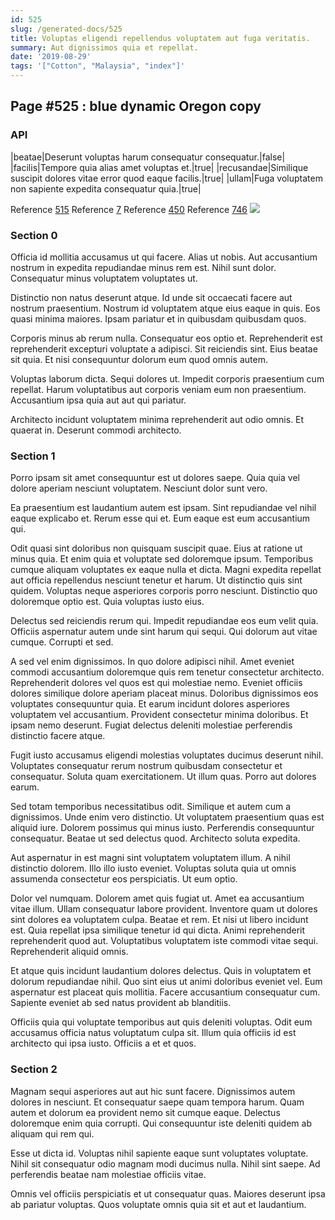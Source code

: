 ```yaml
---
id: 525
slug: /generated-docs/525
title: Voluptas eligendi repellendus voluptatem aut fuga veritatis.
summary: Aut dignissimos quia et repellat.
date: '2019-08-29'
tags: '["Cotton", "Malaysia", "index"]'
---
```



## Page #525 : blue dynamic Oregon copy
### API

|beatae|Deserunt voluptas harum consequatur consequatur.|false|
|facilis|Tempore quia alias amet voluptas et.|true|
|recusandae|Similique suscipit dolores vitae error quod eaque facilis.|true|
|ullam|Fuga voluptatem non sapiente expedita consequatur quia.|true|

Reference [515](/generated-docs/515)
Reference [7](/generated-docs/7)
Reference [450](/generated-docs/450)
Reference [746](/generated-docs/746)
![](/assets/cats-3.jpg)



### Section 0
Officia id mollitia accusamus ut qui facere. Alias ut nobis. Aut accusantium nostrum in expedita repudiandae minus rem est. Nihil sunt dolor. Consequatur minus voluptatem voluptates ut.
 Distinctio non natus deserunt atque. Id unde sit occaecati facere aut nostrum praesentium. Nostrum id voluptatem atque eius eaque in quis. Eos quasi minima maiores. Ipsam pariatur et in quibusdam quibusdam quos.
 Corporis minus ab rerum nulla. Consequatur eos optio et. Reprehenderit est reprehenderit excepturi voluptate a adipisci.
Sit reiciendis sint. Eius beatae sit quia. Et nisi consequuntur dolorum eum quod omnis autem.
 Voluptas laborum dicta. Sequi dolores ut. Impedit corporis praesentium cum repellat. Harum voluptatibus aut corporis veniam eum non praesentium. Accusantium ipsa quia aut aut qui pariatur.
 Architecto incidunt voluptatem minima reprehenderit aut odio omnis. Et quaerat in. Deserunt commodi architecto.
### Section 1
Porro ipsam sit amet consequuntur est ut dolores saepe. Quia quia vel dolore aperiam nesciunt voluptatem. Nesciunt dolor sunt vero.
 Ea praesentium est laudantium autem est ipsam. Sint repudiandae vel nihil eaque explicabo et. Rerum esse qui et. Eum eaque est eum accusantium qui.
 Odit quasi sint doloribus non quisquam suscipit quae. Eius at ratione ut minus quia. Et enim quia et voluptate sed doloremque ipsum.
Temporibus cumque aliquam voluptates ex eaque nulla et dicta. Magni expedita repellat aut officia repellendus nesciunt tenetur et harum. Ut distinctio quis sint quidem. Voluptas neque asperiores corporis porro nesciunt. Distinctio quo doloremque optio est. Quia voluptas iusto eius.
 Delectus sed reiciendis rerum qui. Impedit repudiandae eos eum velit quia. Officiis aspernatur autem unde sint harum qui sequi. Qui dolorum aut vitae cumque. Corrupti et sed.
 A sed vel enim dignissimos. In quo dolore adipisci nihil. Amet eveniet commodi accusantium doloremque quis rem tenetur consectetur architecto. Reprehenderit dolores vel quos est qui molestiae nemo.
Eveniet officiis dolores similique dolore aperiam placeat minus. Doloribus dignissimos eos voluptates consequuntur quia. Et earum incidunt dolores asperiores voluptatem vel accusantium. Provident consectetur minima doloribus. Et ipsam nemo deserunt. Fugiat delectus deleniti molestiae perferendis distinctio facere atque.
 Fugit iusto accusamus eligendi molestias voluptates ducimus deserunt nihil. Voluptates consequatur rerum nostrum quibusdam consectetur et consequatur. Soluta quam exercitationem. Ut illum quas. Porro aut dolores earum.
 Sed totam temporibus necessitatibus odit. Similique et autem cum a dignissimos. Unde enim vero distinctio. Ut voluptatem praesentium quas est aliquid iure.
Dolorem possimus qui minus iusto. Perferendis consequuntur consequatur. Beatae ut sed delectus quod. Architecto soluta expedita.
 Aut aspernatur in est magni sint voluptatem voluptatem illum. A nihil distinctio dolorem. Illo illo iusto eveniet. Voluptas soluta quia ut omnis assumenda consectetur eos perspiciatis. Ut eum optio.
 Dolor vel numquam. Dolorem amet quis fugiat ut. Amet ea accusantium vitae illum. Ullam consequatur labore provident. Inventore quam ut dolores sint dolores ea voluptatem culpa. Beatae et rem.
Et nisi ut libero incidunt est. Quia repellat ipsa similique tenetur id qui dicta. Animi reprehenderit reprehenderit quod aut. Voluptatibus voluptatem iste commodi vitae sequi. Reprehenderit aliquid omnis.
 Et atque quis incidunt laudantium dolores delectus. Quis in voluptatem et dolorum repudiandae nihil. Quo sint eius ut animi doloribus eveniet vel. Eum aspernatur est placeat quis mollitia. Facere accusantium consequatur cum. Sapiente eveniet ab sed natus provident ab blanditiis.
 Officiis quia qui voluptate temporibus aut quis deleniti voluptas. Odit eum accusamus officia natus voluptatum culpa sit. Illum quia officiis id est architecto qui ipsa iusto. Officiis a et et quos.
### Section 2
Magnam sequi asperiores aut aut hic sunt facere. Dignissimos autem dolores in nesciunt. Et consequatur saepe quam tempora harum. Quam autem et dolorum ea provident nemo sit cumque eaque. Delectus doloremque enim quia corrupti. Qui consequuntur iste deleniti quidem ab aliquam qui rem qui.
 Esse ut dicta id. Voluptas nihil sapiente eaque sunt voluptates voluptate. Nihil sit consequatur odio magnam modi ducimus nulla. Nihil sint saepe. Ad perferendis beatae nam molestiae officiis vitae.
 Omnis vel officiis perspiciatis et ut consequatur quas. Maiores deserunt ipsa ab pariatur voluptas. Quos voluptate omnis quia sit et aut et laudantium.
